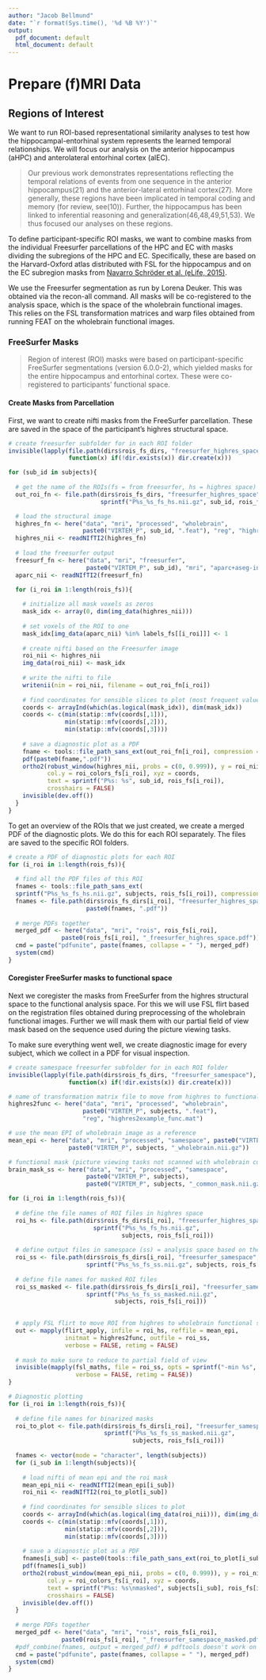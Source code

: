 ```yaml
---
author: "Jacob Bellmund"
date: "`r format(Sys.time(), '%d %B %Y')`"
output:
  pdf_document: default
  html_document: default
---
```


# Prepare (f)MRI Data
## Regions of Interest
We want to run ROI-based representational similarity analyses to test how the hippocampal-entorhinal system represents the learned temporal relationships. We will focus our analysis on the anterior hippocampus (aHPC) and anterolateral entorhinal cortex (alEC). 

>Our previous work demonstrates representations reflecting the temporal relations of events from one sequence in the anterior hippocampus(21) and the anterior-lateral entorhinal cortex(27). More generally, these regions have been implicated in temporal coding and memory (for review, see(10)). Further, the hippocampus has been linked to inferential reasoning and generalization(46,48,49,51,53). We thus focused our analyses on these regions. 

To define participant-specific ROI masks, we want to combine masks from the individual Freesurfer parcellations of the HPC and EC with masks dividing the subregions of the HPC and EC. Specifically, these are based on the Harvard-Oxford atlas distributed with FSL for the hippocampus and on the EC subregion masks from [Navarro Schröder et al. (eLife, 2015)](http://elifesciences.org/content/4/e06738).

We use the Freesurfer segmentation as run by Lorena Deuker. This was obtained via the recon-all command. All masks will be co-registered to the analysis space, which is the space of the wholebrain functional images. This relies on the FSL transformation matrices and warp files obtained from running FEAT on the wholebrain functional images.

### FreeSurfer Masks {-}

>Region of interest (ROI) masks were based on participant-specific FreeSurfer segmentations (version 6.0.0-2), which yielded masks for the entire hippocampus and entorhinal cortex. These were co-registered to participants’ functional space. 

#### Create Masks from Parcellation {-}
First, we want to create nifti masks from the FreeSurfer parcellation. These are saved in the space of the participant's highres structural space.

```r

# create freesurfer subfolder for in each ROI folder
invisible(lapply(file.path(dirs$rois_fs_dirs, "freesurfer_highres_space"),
                 function(x) if(!dir.exists(x)) dir.create(x)))

for (sub_id in subjects){
    
  # get the name of the ROIs(fs = from freesurfer, hs = highres space)
  out_roi_fn <- file.path(dirs$rois_fs_dirs, "freesurfer_highres_space", 
                          sprintf("P%s_%s_fs_hs.nii.gz", sub_id, rois_fs))

  # load the structural image
  highres_fn <- here("data", "mri", "processed", "wholebrain", 
                     paste0("VIRTEM_P", sub_id, ".feat"), "reg", "highres.nii.gz")
  highres_nii <- readNIfTI2(highres_fn)
        
  # load the freesurfer output
  freesurf_fn <- here("data", "mri", "freesurfer", 
                      paste0("VIRTEM_P", sub_id), "mri", "aparc+aseg-in-rawavg.nii")
  aparc_nii <- readNIfTI2(freesurf_fn)

  for (i_roi in 1:length(rois_fs)){
    
    # initialize all mask voxels as zeros
    mask_idx <- array(0, dim(img_data(highres_nii)))
    
    # set voxels of the ROI to one            
    mask_idx[img_data(aparc_nii) %in% labels_fs[[i_roi]]] <- 1
    
    # create nifti based on the Freesurfer image
    roi_nii <- highres_nii
    img_data(roi_nii) <- mask_idx
    
    # write the nifti to file
    writenii(nim = roi_nii, filename = out_roi_fn[i_roi])
    
    # find coordinates for sensible slices to plot (most frequent value in each dim)
    coords <- arrayInd(which(as.logical(mask_idx)), dim(mask_idx))
    coords <- c(min(statip::mfv(coords[,1])), 
                min(statip::mfv(coords[,2])), 
                min(statip::mfv(coords[,3])))
    
    # save a diagnostic plot as a PDF
    fname <- tools::file_path_sans_ext(out_roi_fn[i_roi], compression = "TRUE")
    pdf(paste0(fname,".pdf"))
    ortho2(robust_window(highres_nii, probs = c(0, 0.999)), y = roi_nii,
           col.y = roi_colors_fs[i_roi], xyz = coords,
           text = sprintf("P%s: %s", sub_id, rois_fs[i_roi]),
           crosshairs = FALSE)
    invisible(dev.off())
  } 
}
```


To get an overview of the ROIs that we just created, we create a merged PDF of the diagnostic plots. We do this for each ROI separately. The files are saved to the specific ROI folders.

```r
# create a PDF of diagnostic plots for each ROI
for (i_roi in 1:length(rois_fs)){
  
  # find all the PDF files of this ROI
  fnames <- tools::file_path_sans_ext(
  sprintf("P%s_%s_fs_hs.nii.gz", subjects, rois_fs[i_roi]), compression = "TRUE")
  fnames <- file.path(dirs$rois_fs_dirs[i_roi], "freesurfer_highres_space",
                      paste0(fnames, ".pdf"))
  
  # merge PDFs together
  merged_pdf <- here("data", "mri", "rois", rois_fs[i_roi], 
               paste0(rois_fs[i_roi], "_freesurfer_highres_space.pdf"))
  cmd = paste("pdfunite", paste(fnames, collapse = " "), merged_pdf)
  system(cmd)
}
```


#### Coregister FreeSurfer masks to functional space {-}

Next we coregister the masks from FreeSurfer from the highres structural space to the functional analysis space. For this we will use FSL flirt based on the registration files obtained during preprocessing of the wholebrain functional images. Further we will mask them with our partial field of view mask based on the sequence used during the picture viewing tasks.

To make sure everything went well, we create diagnostic image for every subject, which we collect in a PDF for visual inspection. 

```r

# create samespace freesurfer subfolder for in each ROI folder
invisible(lapply(file.path(dirs$rois_fs_dirs, "freesurfer_samespace"),
                 function(x) if(!dir.exists(x)) dir.create(x)))

# name of transformation matrix file to move from highres to functional space
highres2func <- here("data", "mri", "processed", "wholebrain", 
                     paste0("VIRTEM_P", subjects, ".feat"),
                     "reg", "highres2example_func.mat")

# use the mean EPI of wholebrain image as a reference
mean_epi <- here("data", "mri", "processed", "samespace", paste0("VIRTEM_P", subjects),
                 paste0("VIRTEM_P", subjects, "_wholebrain.nii.gz"))

# functional mask (picture viewing tasks not scanned with wholebrain coverage)
brain_mask_ss <- here("data", "mri", "processed", "samespace", 
                      paste0("VIRTEM_P", subjects),
                      paste0("VIRTEM_P", subjects, "_common_mask.nii.gz"))

for (i_roi in 1:length(rois_fs)){
  
  # define the file names of ROI files in highres space
  roi_hs <- file.path(dirs$rois_fs_dirs[i_roi], "freesurfer_highres_space", 
                        sprintf("P%s_%s_fs_hs.nii.gz", 
                                subjects, rois_fs[i_roi]))
  
  # define output files in samespace (ss) = analysis space based on the wholebrain EPI
  roi_ss <- file.path(dirs$rois_fs_dirs[i_roi], "freesurfer_samespace", 
                      sprintf("P%s_%s_fs_ss.nii.gz", subjects, rois_fs[i_roi]))
  
  # define file names for masked ROI files
  roi_ss_masked <- file.path(dirs$rois_fs_dirs[i_roi], "freesurfer_samespace", 
                      sprintf("P%s_%s_fs_ss_masked.nii.gz", 
                              subjects, rois_fs[i_roi]))

  
  # apply FSL flirt to move ROI from highres to wholebrain functional space
  out <- mapply(flirt_apply, infile = roi_hs, reffile = mean_epi, 
                initmat = highres2func, outfile = roi_ss,
                verbose = FALSE, retimg = FALSE)
  
  # mask to make sure to reduce to partial field of view 
  invisible(mapply(fsl_maths, file = roi_ss, opts = sprintf("-min %s", brain_mask_ss), outfile = roi_ss_masked,
                   verbose = FALSE, retimg = FALSE))
}
```

```r
# Diagnostic plotting
for (i_roi in 1:length(rois_fs)){
  
  # define file names for binarized masks
  roi_to_plot <- file.path(dirs$rois_fs_dirs[i_roi], "freesurfer_samespace", 
                           sprintf("P%s_%s_fs_ss_masked.nii.gz", 
                                   subjects, rois_fs[i_roi]))
  
  fnames <- vector(mode = "character", length(subjects))
  for (i_sub in 1:length(subjects)){
    
    # load nifti of mean epi and the roi mask
    mean_epi_nii <- readNIfTI2(mean_epi[i_sub])
    roi_nii <- readNIfTI2(roi_to_plot[i_sub])
    
    # find coordinates for sensible slices to plot
    coords <- arrayInd(which(as.logical(img_data(roi_nii))), dim(img_data(roi_nii)))
    coords <- c(min(statip::mfv(coords[,1])), 
                min(statip::mfv(coords[,2])), 
                min(statip::mfv(coords[,3])))
        
    # save a diagnostic plot as a PDF
    fnames[i_sub] <- paste0(tools::file_path_sans_ext(roi_to_plot[i_sub], compression = "TRUE"),".pdf")
    pdf(fnames[i_sub])
    ortho2(robust_window(mean_epi_nii, probs = c(0, 0.999)), y = roi_nii,
           col.y = roi_colors_fs[i_roi], xyz = coords,
           text = sprintf("P%s: %s\nmasked", subjects[i_sub], rois_fs[i_roi]),
           crosshairs = FALSE)
    invisible(dev.off())
  }
  
  # merge PDFs together
  merged_pdf <- here("data", "mri", "rois", rois_fs[i_roi], 
               paste0(rois_fs[i_roi], "_freesurfer_samespace_masked.pdf"))
  #pdf_combine(fnames, output = merged_pdf) # pdftools doesn't work on remote linux?
  cmd = paste("pdfunite", paste(fnames, collapse = " "), merged_pdf)
  system(cmd)
}
```